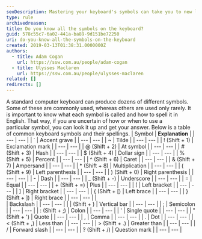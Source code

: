 ```yaml
---
seoDescription: Mastering your keyboard's symbols can take you to new levels of typing efficiency and creativity.
type: rule
archivedreason:
title: Do you know all the symbols on the keyboard?
guid: 578c55c7-6a02-441a-ba89-9d151be72250
uri: do-you-know-all-the-symbols-on-the-keyboard
created: 2019-03-13T01:38:31.0000000Z
authors:
  - title: Adam Cogan
    url: https://ssw.com.au/people/adam-cogan
  - title: Ulysses Maclaren
    url: https://ssw.com.au/people/ulysses-maclaren
related: []
redirects: []
---
```


A standard computer keyboard can produce dozens of different symbols. Some of these are commonly used, whereas others are used only rarely. It is important to know what each symbol is called and how to spell it in English. That way, if you are uncertain of how or when to use a particular symbol, you can look it up and get your answer. Below is a table of common keyboard symbols and their spellings.
| Symbol
| **Explanation**
|
| --- | --- |
| `
| Accent grave |
| --- | --- |
| ~
| Tilde
|
| --- | --- |
| ! (Shift + 1)
| Exclamation mark
|
| --- | --- |
| @ (Shift + 2)
| At symbol
|
| --- | --- |
| # (Shift + 3) | Hash
|
| --- | --- |
| $ (Shift + 4)
| Dollar sign |
| --- | --- |
| % (Shift + 5)
| Percent |
| --- | --- |
| ^ (Shift + 6)
| Caret |
| --- | --- |
| & (Shift + 7)
| Ampersand |
| --- | --- |
| \* (Shift + 8)
| Multiplication |
| --- | --- |
| ( (Shift + 9)
| Left parenthesis
|
| --- | --- |
| ) (Shift + 0)
| Right parenthesis
|
| --- | --- |
| -
| Dash
|
| --- | --- |
| \_ (Shift + -)
| Underscore |
| --- | --- |
| =
| Equal |
| --- | --- |
| + (Shift + =)
| Plus |
| --- | --- |
| [
| Left bracket
|
| --- | --- |
| ] | Right bracket
|
| --- | --- |
| { (Shift + [)
| Left brace |
| --- | --- |
| } (Shift + ])
| Right brace |
| --- | --- |
| \
 | Backslash
|
| --- | --- |
| | (Shift + \)
| Vertical bar
|
| --- | --- |
| ;
| Semicolon |
| --- | --- |
| : (Shift + ;)
| Colon
|
| --- | --- |
| '
| Single quote |
| --- | --- |
| " (Shift + ')
| Quote |
| --- | --- |
| ,
| Comma |
| --- | --- |
| .
| Dot
|
| --- | --- |
| &lt; (Shift + ,)
| Less than
|
| --- | --- |
| &gt; (Shift + .)
| Greater than
|
| --- | --- |
| /
| Forward slash |
| --- | --- |
| ? (Shift + /)
| Question mark |
| --- | --- |